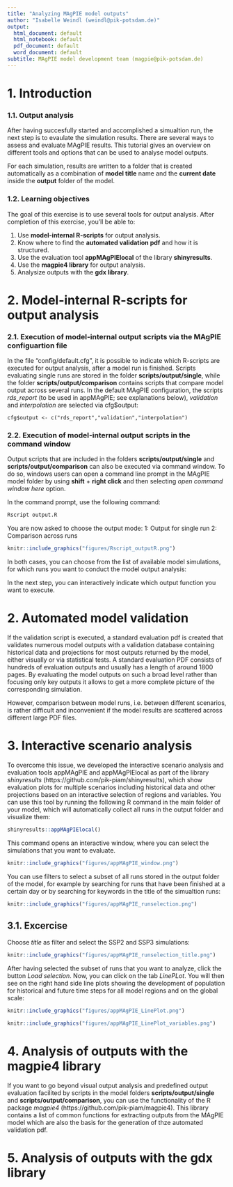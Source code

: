 ```yaml
---
title: "Analyzing MAgPIE model outputs"
author: "Isabelle Weindl (weindl@pik-potsdam.de)"
output:
  html_document: default
  html_notebook: default
  pdf_document: default
  word_document: default
subtitle: MAgPIE model development team (magpie@pik-potsdam.de)
---
```


# 1. Introduction

### 1.1. Output analysis

After having succesfully started and accomplished a simualtion run, the next step is to evaulate the simulation results.
There are several ways to assess and evaluate MAgPIE results. This tutorial gives an overview on different tools and options that can be used to analyse model outputs. 

For each simulation, results are written to a folder that is created automatically as a combination of **model title** name and the **current date** inside the **output** folder of the model.


### 1.2. Learning objectives
The goal of this exercise is to use several tools for output analysis. After completion of this exercise, you'll be able to:

1. Use **model-internal R-scripts** for output analysis.
2. Know where to find the **automated validation pdf** and how it is structured.
3. Use the evaluation tool **appMAgPIElocal** of the library **shinyresults**.
4. Use the **magpie4 library** for output analysis.
5. Analysize outputs with the **gdx library**.


# 2. Model-internal R-scripts for output analysis

### 2.1. Execution of model-internal output scripts via the MAgPIE configuartion file
In the file "config/default.cfg", it is possible to indicate which R-scripts are executed for output analysis, after a model run is finished. Scripts evaluating single runs are stored in the folder **scripts/output/single**, while the folder **scripts/output/comparison** contains scripts that compare model output across several runs. In the default MAgPIE configuration, the scripts *rds_report* (to be used in appMAgPIE; see explanations below), *validation* and *interpolation* are selected via cfg$output: 


`cfg$output <- c("rds_report","validation","interpolation")`

### 2.2. Execution of model-internal output scripts in the command window
Output scripts that are included in the folders **scripts/output/single** and **scripts/output/comparison** can also be executed via command window. To do so, windows users can open a command line prompt in the MAgPIE model folder by using **shift** + **right click** and then selecting *open command window here* option.

In the command prompt, use the following command:
```r
Rscript output.R
``` 

You are now asked to choose the output mode:
1: Output for single run
2: Comparison across runs

```r
knitr::include_graphics("figures/Rscript_outputR.png")
```

In both cases, you can choose from the list of available model simulations, for which runs you want to conduct the model output analysis: 

In the next step, you can interactively indicate which output function you want to execute.

# 2. Automated model validation
If the validation script is executed, a standard evaluation pdf is created that validates numerous model outputs with a validation database containing historical data and projections for most outputs returned by the model, either visually or via statistical tests. A standard evaluation PDF consists of hundreds of evaluation outputs and usually has a length of around 1800 pages. By evaluating the model outputs on such a broad level rather than focusing only key outputs it allows to get a more complete picture of the corresponding simulation. 

However, comparison between model runs, i.e. between different scenarios, is rather difficult and inconvenient if the model results are scattered across different large PDF files. 

# 3. Interactive scenario analysis
To overcome this issue, we developed the interactive scenario analysis and evaluation tools appMAgPIE and appMAgPIElocal as part of the library *shinyresults* (https://github.com/pik-piam/shinyresults), which show evaluation plots for multiple scenarios including historical data and other projections based on an interactive selection of regions and variables. You can use this tool by running the following R command in the main folder of your model, which will automatically collect all runs in the output folder and visualize them: 

```r
shinyresults::appMAgPIElocal()
```


This command opens an interactive window, where you can select the simulations that you want to evaluate. 


```r
knitr::include_graphics("figures/appMAgPIE_window.png")
```


You can use filters to select a subset of all runs stored in the output folder of the model, for example by searching for runs that have been finished at a certain day or by searching for keywords in the title of the simualtion runs:


```r
knitr::include_graphics("figures/appMAgPIE_runselection.png")
```


## 3.1. Excercise

Choose *title* as filter and select the SSP2 and SSP3 simulations:


```r
knitr::include_graphics("figures/appMAgPIE_runselection_title.png")
```


After having selected the subset of runs that you want to analyze, click the button *Load selection*. Now, you can click on the tab *LinePLot*. You will then see on the right hand side line plots showing the development of population for historical and future time steps for all model regions and on the global scale:


```r
knitr::include_graphics("figures/appMAgPIE_LinePlot.png")
```



```r
knitr::include_graphics("figures/appMAgPIE_LinePlot_variables.png")
```





# 4. Analysis of outputs with the magpie4 library

If you want to go beyond visual output analysis and predefined output evaluation facilited by scripts in the model folders **scripts/output/single** and **scripts/output/comparison**, you can use the functionality of the R package *magpie4* (https://github.com/pik-piam/magpie4). This library contains a list of common functions for extracting outputs from the MAgPIE model which are also the basis for the generation of thze automated validation pdf.


# 5. Analysis of outputs with the gdx library

